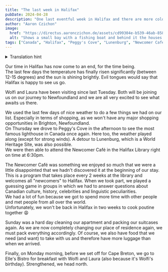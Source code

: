 ```yaml
---
title: "The last week in Halifax"
pubDate: 2024-04-28
description: "One last eventful week in Halifax and there are more colorful houses to see"
author: "Aaron Czichon"
image:
  href: "https://directus.aaronczichon.de/assets/cd99304e-b539-46ab-8580-f93762294662.jpg?quality=70&width=1600"
  alt: "Shows a small bay with a fishing boat and behind it the houses of Peggy's Cove"
tags: ["Canada", "Halifax", "Peggy's Cove", "Lunenburg", "Newcomer Café"]
---
```



<details>
  <summary>Translation hint</summary>
  We implemented the English version of this blog for you in June. We will publish
  all new blog entries also in English. Every entry before Jun 24th 2024 is automatically
  translated through DeepL. So please apologize if the translation is not perfect.
  If you want to read the original German entry, please switch to the German version
  of our blog.
</details>

Our time in Halifax has now come to an end, for the time being.  
The last few days the temperature has finally risen significantly (between 12-15 degrees) and the sun is shining brightly. Evil tongues would say that Halifax is happy to see us go.

Wolfi and Laura have been visiting since last Tuesday. Both will be joining us on our journey to Newfoundland and we are all very excited to see what awaits us there.

<DirectusImage assetId="a48eafa9-b969-4b7a-b75c-53532fda5366.jpg" />

We used the last few days of nice weather to do a few things we had on our list. Especially in terms of shopping, as we won't have any major shopping opportunities in Brighton, Newfoundland.  
On Thursday we drove to Peggy's Cove in the afternoon to see the most famous lighthouse in Canada once again. Here too, the weather played along (except for strong winds).
A detour to Lunenburg, which is a World Heritage Site, was also possible.  
We were then able to attend the Newcomer Café in the Halifax Library right on time at 6:30pm.

The Newcomer Café was something we enjoyed so much that we were a little disappointed that we hadn't discovered it at the beginning of our stay.  
This is a program that takes place every 2 weeks at the library and welcomes all "newcomers" to Halifax. When we took part, we played a guessing game in groups in which we had to answer questions about Canadian culture, history, celebrities and linguistic peculiarities.  
We had a lot of fun because we got to spend more time with other people and met people from all over the world.  
Unfortunately, we won't be back in Halifax in two weeks to cook poutine together 😩

<DirectusImage assetId="d2c37de5-2fde-41e1-b892-19b43d40aaa0.jpg" />

Sunday was a hard day cleaning our apartment and packing our suitcases again. As we are now completely changing our place of residence again, we must pack everything accordingly.
Of course, we also have food that we need (and want) to take with us and therefore have more luggage than when we arrived.

Finally, on Monday morning, before we set off for Cape Breton, we go to Elle's Bistro for breakfast with Wolfi and Laura (also because it's Wolfi's birthday). Strengthened, we head north.

<DirectusImage assetId="6f7d0957-1245-4091-8477-9870f66a7f86.jpg" />

<DirectusImage assetId="fda4e2ad-85c7-415d-81fe-8df2e3113bd7.jpg" />

